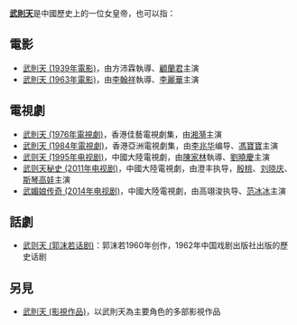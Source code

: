 '''[[武則天|武則天]]'''是中國歷史上的一位女皇帝，也可以指：

==電影==
*[[武則天_(1939年電影)|武則天 (1939年電影)]]，由方沛霖執導、[[顧蘭君|顧蘭君]]主演
*[[武則天_(1963年電影)|武則天 (1963年電影)]]，由[[李翰祥|李翰祥]]執導、[[李麗華|李麗華]]主演

==電視劇==
*[[武則天_(1976年電視劇)|武則天 (1976年電視劇)]]，香港佳藝電視劇集，由[[湘漪|湘漪]]主演
*[[武則天_(1984年電視劇)|武則天 (1984年電視劇)]]，香港亞洲電視劇集，由[[李兆華|李兆华]]编导、[[馮寶寶|馮寶寶]]主演
*[[武则天_(1995年电视剧)|武则天 (1995年电视剧)]]，中國大陸電視劇，由[[陈家林|陳家林]]執導、[[劉曉慶|劉曉慶]]主演
*[[武则天秘史|武则天秘史 (2011年电视剧)]]，中國大陸電視劇，由澄丰执导，[[殷桃|殷桃]]、[[刘晓庆|刘晓庆]]、[[斯琴高娃|斯琴高娃]]主演
*[[武媚娘传奇|武媚娘传奇 (2014年电视剧)]]，中國大陸電視劇，由高翊浚执导、[[范冰冰|范冰冰]]主演

==話劇==

* [[武则天_(郭沫若话剧)|武则天 (郭沫若话剧)]]：郭沫若1960年创作，1962年中国戏剧出版社出版的歷史话剧

==另見==
*[[武則天_(影視作品)|武則天 (影視作品)]]，以武則天為主要角色的多部影視作品

{{disambig|cat=三字作品消歧義}}